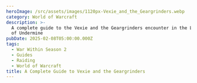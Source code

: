 ```yaml
---
heroImage: /src/assets/images/1120px-Vexie_and_the_Geargrinders.webp
category: World of Warcraft
description: >-
  A complete guide to the Vexie and the Geargrinders encounter in the Liberation
  of Undermine
pubDate: 2025-02-08T05:00:00.000Z
tags:
  - War Within Season 2
  - Guides
  - Raiding
  - World of Warcraft
title: A Complete Guide to Vexie and the Geargrinders
---
```


<script src='https://wow.zamimg.com/widgets/power.js' async />
This is a fight containing two phases. In P1, you will fight Vexie in her Geargrinder, where she has
a normal threat table and requires two tanks, with multiple adds spawning throughout the phase that
must be killed and do not require tanking. In P2, the boss will no longer require tanking and
instead will remain stationary. All active Biker adds will despawn and tanks should focus on
controlling the Pit Mechanics and doing as much damage to the boss as they can with everyone else.
**The boss takes full damage in P1, but in P2 takes 100% increased damage.** There will be details
on how best to approach this encounter from every role, as well as clips displaying how the most
important abilities can be handled. You can expect to come away from this guide with a full
understanding of every aspect of it and the most optimal way to approach it. # Full List of Boss
Abilities for Reference *All links sourced from Wowhead through their generous API* **Phase One** * <a
	href='https://www.wowhead.com/ptr-2/spell=466615/protective-plating'
	class='wowhead'
>
	Protective Plating
</a>
* <a href='https://www.wowhead.com/ptr-2/spell=471403/unrelenting-car-nage' class='wowhead'>
	Unrelenting CAR-nage
</a>
* <a href='https://www.wowhead.com/ptr-2/spell=459943/call-bikers' class='wowhead'>
	Call Bikers
</a>
* <a href='https://www.wowhead.com/ptr-2/spell=459453/blaze-of-glory' class='wowhead'>
	Blaze of Glory
</a>
* <a href='https://www.wowhead.com/ptr-2/spell=460625/burning-shrapnel' class='wowhead'>
	Burning Shrapnel
</a>
* <a href='https://www.wowhead.com/ptr-2/spell=459994/hot-wheels' class='wowhead'>
	Hot Wheels
</a>
* <a href='https://www.wowhead.com/ptr-2/spell=459666/spew-oil' class='wowhead'>
	Spew Oil
</a>
* <a href='https://www.wowhead.com/ptr-2/spell=468207/incendiary-fire' class='wowhead'>
	Incendiary Fire
</a>
* <a href='https://www.wowhead.com/ptr-2/spell=1216577/bomb-voyage' class='wowhead'>
	Bomb Voyage!
</a>
* <a href='https://www.wowhead.com/ptr-2/spell=459627/tank-buster' class='wowhead'>
	Tank Buster
</a>
* <a href='https://www.wowhead.com/ptr-2/spell=468147/exhaust-fumes' class='wowhead'>
	Exhaust Fumes
</a>
* <a href='https://www.wowhead.com/ptr-2/spell=468129/oil-slick' class='wowhead'>
	Oil Slick
</a>
**Phase Two** * <a
	href='https://www.wowhead.com/ptr-2/spell=460603/mechanical-breakdown'
	class='wowhead'
>
	Mechanical Breakdown
</a>
* <a href='https://www.wowhead.com/ptr-2/spell=460386/backfire' class='wowhead'>
	Backfire
</a>
* <a href='https://www.wowhead.com/ptr-2/spell=460625/burning-shrapnel' class='wowhead'>
	Burning Shrapnel
</a>
* <a href='https://www.wowhead.com/ptr-2/spell=460116/tune-up' class='wowhead'>
	Tune Up
</a>
* <a href='https://www.wowhead.com/ptr-2/spell=460153/repair' class='wowhead'>
	Repair
</a>
# Important Abilities **Phase One** * **Call Bikers** - Vexie will summon a wave of several bikers,
which will spawn at the edges of the arena. They will then charge towards a raid member, which is
indicated with a Blaze line. Getting hit by this line is not fatal, but...I mean...don't get hit. * <img src='https://cdn.shawnzhome.com/shawnzhome/videos/LoU/converted-vexie/bikers.webp' />
* **Blaze of Glory** - When a Biker is defeated, a player (literally anyone in the raid can do this)
can right-click on their abandoned vehicle, taking control of it. They will then be able to press 1,
shooting the bike at the boss. This is done to remove stacks of **Protective Plating**. Each bike
removes only 1 stack. It takes a few seconds for the bike to shoot off, so do not move your aim, and
the boss should remain stationary during this time as well. * <img src='https://cdn.shawnzhome.com/shawnzhome/videos/LoU/converted-vexie/blazeofglory.webp' />
* **Spew Oil** - The boss will mark several players (two as of this writing) with a purple circle.
After a few moments, they will then take damage and receive a 12 second DoT. On Heroic and higher,
this also leaves a pool that slows and deals damage to anyone inside it, as well as a slip'n'slide
effect. It will also stun any Bikers that charge through it for 5 seconds. * <img src='https://cdn.shawnzhome.com/shawnzhome/videos/LoU/converted-vexie/spewoil.webp' />
* Incendiary Fire - This will pick several players and launch a barrage of fire at them, dealing
moderate damage to anyone hit. This also burns away any Oil Slicks in the area. * <img src='https://cdn.shawnzhome.com/shawnzhome/videos/LoU/converted-vexie/incendiaryfire.webp' />
* Tank Buster - The only tank mechanic of the fight. You can swap on each one. It does not do a
terrible amount of damage, and knocks you back a decent distance. On Heroic and higher it will also
leave an Oil Slick. **Phase Two** * Mechanical Breakdown - The boss stops moving and ceases to
melee. During this time, it takes 100% increased damage and instead constantly shoots out Burning
Shrapnel, dealing moderat damage to anyone hit. * <img src='https://cdn.shawnzhome.com/shawnzhome/videos/LoU/converted-vexie/mechanicalbreakdown.webp' />
* Tune-Up - This stage lasts a maximum of 45 seconds. Vexie will call in mechanics to repair here,
ending the phase faster if they are successful. These mechanics are fully cc'able and kickable, and
you should do your best to control and cleave them down at this time. * <img src='https://cdn.shawnzhome.com/shawnzhome/videos/LoU/converted-vexie/tuneup.webp' />
# Strategy (Normal and Heroic) * The boss will begin, unsurprisingly, in P1. She should be tanked
against the edge of the arena, and the raid should be loosely stacked near the edges. * Tanks should
simply swap on every Tank Buster * Spew Oils should walk out of the group. On Heroic, place these in
such a way that they form an obstacle for the bikers, causing them to slide over them. If any are
placed in an errant location, the raid should adjust so that the charges are baited over the oil. *
Excess/detrimental oil slicks should be destroyed by players who get the Incendiary Fire mechanic.
Otherwise, make sure to simply kite the fire out of the group and away from any Oil that is needed.
* As of writing, 3 Bikers are spawned with each wave. The boss begins with 6 stacks of Plating, so
it will take 2 waves minimum to remove her plating and begin the damage amp phase. An average group
will take roughly 1:45 to remove all plating. CDs shorter than this should be saved, and Bloodlust
should be used for this first damage amp phase. As this phase does technically last a maximum of 45
seconds, you may also simply choose to phase the boss and hold lust for when 2 minutes come up, and
thus be able to send all CDs **except** for 3 minutes on pull. * During P2, *everyone* should make
sure to help control the mechanics. Hard CC and interrupts alike work to prevent them from
repairing, and anyone who does efficient cleave should do so in order to ensure the phase lasts as
long as possible. # Mythic Changes * In Phase One, Bikers will now launch 2 Oil Cannisters into the
air when defeated. Failing to soak these leaves an Oil Slick behind. Soaking these cannisters
prevents you from soaking another for 1 minute. Multiple players can soak the same cannister. * The
Bikes can no longer be mounted without first being fueled. Each bike requires two cannisters, and
thus two players who have soaked. * During Phase Two, a Support Rig now spawns. This provides a 15
yard aura of immunity to crowd control and interrupt effects (silences included). # Mythic Strategy
* Nothing much changes overall. The way you handle the encounter is largely the same. The only thing
necessary is that you need either hard assign players to fuel the bikes (of which you require a
minimum of 12 unless you do some phase prolonging), or yolo soak. Both are fine, but obviously each
has its downsides. * As mentioned, multiple players can soak the same Oil Cannisters. This means
that theoretically you only need to soak the very first cannisters of each wave, and then simply let
the other Cannisters explode and get rid of them with the Fire. * Oil is much more of a concern in
general. The Support Rigs make the burn phases much shorter, so you may actually need players to
regularly clear Oil due to the various mechanics. * As of writing, Support Rigs seem to spawn in
every 10 seconds during Phase Two. They also seem to despawn upon being hard CC'ed and do not
necessarily need to be focused and killed. If this is true, you would need 4 players dedicated to
doing so to make it feasible to extend the phase the full duration. * If this is not true, then
adjusting the mechanics to the opposite side of the approaching Support Rigs would be ideal while
the Support Rigs are cleaved down. Play the fight as you did on Heroic besides this. # Notes on
Healing This encounter is not particularly stressful for healing. The tanks can almost entirely
manage their health solo, and there is practically nothing to heal in P1. During P2, the damage
profile is light rot across the entire raid. Damage events during P1 are almost entirely on random
players throughout this phase. Several players at a time will be hit by Bomb Voyage, which is light
by itself, the Oil Slicks and on Mythic soaking the Oil, and the damage caused by shooting a bike at
the boss, which deals light damage to the raid on impact. All of this is able to be handled by
standard healing and does not require cooldowns. # Notes on Tanking This is by far the simplest
fight in the raid to tank, tied with Cauldron of Carnage. All you need do is swap on every Tank
Buster cast. Beyond that, simply tank the boss at the edge of the arena (wherever you prefer) and
move it as little as necessary. # Defensive Usage While there is very little outgoing damage on this
fight, defensives can and still should be used. The best damage events to defensive are any time you
see more than two bikes being shot at the boss at the same time, if you get both Spew Oil and Bomb
Voyage!, or during the latter half of a Mechanical Breakdown. as healing CDs begin to wind down. #
Movement Cooldowns There is no great need for movement in this fight, however, abilities such as
Spatial Paradox are useful in P2 for healers as there are swirlies to dodge at this time, and thus
are useful for any healer casting a channeled healing cooldown or something similar. # Damage
Profile best suited for this encounter This encounter presents no real damage check in any fashion,
being a first boss. However, 2 minute burst classes will excel on this fight, especially any with
built in cleave. The best loadout for this fight is 1-2 minute burst with light cleave built in.
Spread cleave, such as that provided by Boomkins, Locks, or Spriests, is useful during P1 if charges
are not baited properly, but not sorely needed. Target swapping is not a true concern, and more of a
bait than anything. You should strive to do as much damage as possible to the boss during its
weakened state, and not prioritize killing the mechanics over simply controlling and interrupting
them.
